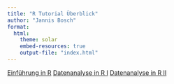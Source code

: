 ```yaml
---
title: "R Tutorial Überblick"
author: "Jannis Bosch"
format: 
  html:
    theme: solar
    embed-resources: true
    output-file: "index.html"
---
```


[Einführung in R](tutorial.html){.btn .btn-outline-primary .btn role="button" data-toggle="tooltip" title="Introduction to R"}
[Datenanalyse in R I](data_analysis_I.html){.btn .btn-outline-primary .btn role="button" data-toggle="tooltip" title="Data Analysis I"}
[Datenanalyse in R II](data_analysis_II.html){.btn .btn-outline-primary .btn role="button" data-toggle="tooltip" title="Data Analysis II"}